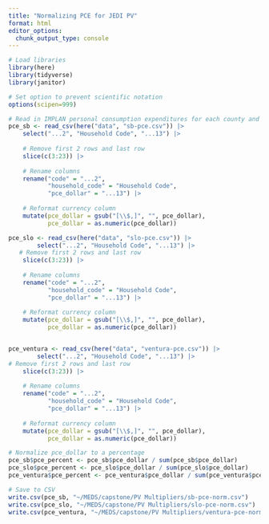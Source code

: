 ```yaml
---
title: "Normalizing PCE for JEDI PV"
format: html
editor_options: 
  chunk_output_type: console
---
```


```r
# Load libraries
library(here)
library(tidyverse)
library(janitor)
```

```r
# Set option to prevent scientific notation
options(scipen=999)

# Read in IMPLAN personal consumption expenditures for each county and clean
pce_sb <- read_csv(here("data", "sb-pce.csv")) |>
    select("...2", "Household Code", "...13") |>
    
    # Remove first 2 rows and last row
    slice(c(3:23)) |>
    
    # Rename columns
    rename("code" = "...2",
           "household_code" = "Household Code",
           "pce_dollar" = "...13") |>
    
    # Reformat currency column
    mutate(pce_dollar = gsub("[\\$,]", "", pce_dollar),
           pce_dollar = as.numeric(pce_dollar))

pce_slo <- read_csv(here("data", "slo-pce.csv")) |>
        select("...2", "Household Code", "...13") |>
   # Remove first 2 rows and last row
    slice(c(3:23)) |>
    
    # Rename columns
    rename("code" = "...2",
           "household_code" = "Household Code",
           "pce_dollar" = "...13") |>
    
    # Reformat currency column
    mutate(pce_dollar = gsub("[\\$,]", "", pce_dollar),
           pce_dollar = as.numeric(pce_dollar))


pce_ventura <- read_csv(here("data", "ventura-pce.csv")) |>
        select("...2", "Household Code", "...13") |>
# Remove first 2 rows and last row
    slice(c(3:23)) |>
    
    # Rename columns
    rename("code" = "...2",
           "household_code" = "Household Code",
           "pce_dollar" = "...13") |>
    
    # Reformat currency column
    mutate(pce_dollar = gsub("[\\$,]", "", pce_dollar),
           pce_dollar = as.numeric(pce_dollar))
```

```r
# Normalize pce_dollar to a percentage
pce_sb$pce_percent <- pce_sb$pce_dollar / sum(pce_sb$pce_dollar)
pce_slo$pce_percent <- pce_slo$pce_dollar / sum(pce_slo$pce_dollar)
pce_ventura$pce_percent <- pce_ventura$pce_dollar / sum(pce_ventura$pce_dollar)

# Save to CSV
write.csv(pce_sb, "~/MEDS/capstone/PV Multipliers/sb-pce-norm.csv")
write.csv(pce_slo, "~/MEDS/capstone/PV Multipliers/slo-pce-norm.csv")
write.csv(pce_ventura, "~/MEDS/capstone/PV Multipliers/ventura-pce-norm.csv")
```

